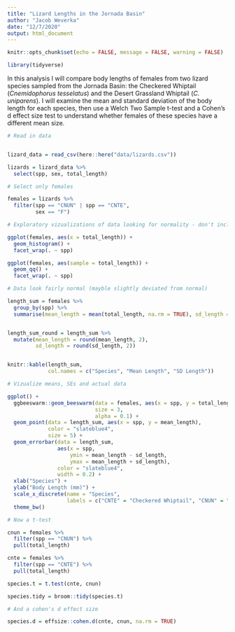 ```yaml
---
title: "Lizard Lengths in the Jornada Basin"
author: "Jacob Weverka"
date: "12/7/2020"
output: html_document
---
```


```r
knitr::opts_chunk$set(echo = FALSE, message = FALSE, warning = FALSE)

library(tidyverse)


```

In this analysis I will compare body lengths of females from two lizard species sampled from the Jornada Basin: the Checkered Whiptail (*Cnemidophorus tesselatus*) and the Desert Grassland Whiptail (*C. uniparens*). I will examine the mean and standard deviation of the body length for each species, then use a Welch Two Sample t-test and a Cohen's d effect size test to understand whether females of these species have a different mean size.

```r
# Read in data


lizard_data = read_csv(here::here("data/lizards.csv"))

lizards = lizard_data %>%
  select(spp, sex, total_length)


```


```r

# Select only females 

females = lizards %>%
  filter(spp == "CNUN" | spp == "CNTE",
         sex == "F")
```


```r

# Exploratory vizualizations of data looking for normality - don't include in final report!

ggplot(females, aes(x = total_length)) +
  geom_histogram() +
  facet_wrap(. ~ spp)

ggplot(females, aes(sample = total_length)) +
  geom_qq() +
  facet_wrap(. ~ spp)

# Data look fairly normal (mayble slightly deviated from normal)


```

```r
length_sum = females %>%
  group_by(spp) %>%
  summarise(mean_length = mean(total_length, na.rm = TRUE), sd_length = sd(total_length, na.rm = TRUE))


length_sum_round = length_sum %>%
  mutate(mean_length = round(mean_length, 2),
         sd_length = round(sd_length, 2))


knitr::kable(length_sum,
             col.names = c("Species", "Mean Length", "SD Length"))
```




```r
# Vizualize means, SEs and actual data

ggplot() +
  ggbeeswarm::geom_beeswarm(data = females, aes(x = spp, y = total_length),
                            size = 3,
                            alpha = 0.1) +
  geom_point(data = length_sum, aes(x = spp, y = mean_length),
             color = "slateblue4",
             size = 5) +
  geom_errorbar(data = length_sum,
                aes(x = spp,
                    ymin = mean_length - sd_length,
                    ymax = mean_length + sd_length),
                color = "slateblue4",
                width = 0.2) +
  xlab("Species") +
  ylab("Body Length (mm)") +
  scale_x_discrete(name = "Species",
                   labels = c("CNTE" = "Checkered Whiptail", "CNUN" = "Desert Grassland Whiptail")) +
  theme_bw()
```






```r
# Now a t-test

cnun = females %>%
  filter(spp == "CNUN") %>%
  pull(total_length)

cnte = females %>%
  filter(spp == "CNTE") %>%
  pull(total_length)

species.t = t.test(cnte, cnun)

species.tidy = broom::tidy(species.t)

```

```r
# And a cohen's d effect size

species.d = effsize::cohen.d(cnte, cnun, na.rm = TRUE)


```













